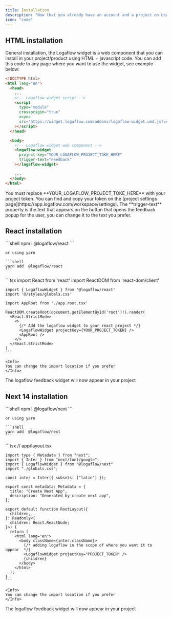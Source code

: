 ```yaml
---
title: Installation
description: "Now that you already have an account and a project on Logaflow, it's time to install the widget to start receiving feedback from your users."
icon: "code"
---
```


## HTML installation

General installation, the Logaflow widget is a web component that you can install in your project/product using HTML + javascript code. You can add this code to any page where you want to use the widget, see example below:

```html
<!DOCTYPE html>
<html lang="en">
  <head>
    ...
    <!-- Logaflow widget script -->
    <script
      type="module"
      crossorigin="true"
      async
      src="https://widget.logaflow.com/addons/logaflow-widget.umd.js?version=1.0.0"
    ></script>
  </head>

  <body>
    <!-- Logaflow widget web component -->
    <logaflow-widget
      project-key="YOUR_LOGAFLOW_PROJECT_TOKE_HERE"
      trigger-text="Feedback"
    ></logaflow-widget>

    ...
  </body>
</html>
```

<Note>
  You must replace **YOUR_LOGAFLOW_PROJECT_TOKE_HERE** with your project token.
  You can find and copy your token on the [project settings
  page](https://app.logaflow.com/workspace/settings).
</Note>

<Tip>
  The **trigger-text** property is the text that appears on the button that
  opens the feedback popup for the user, you can change it to the text you
  prefer.
</Tip>

## React installation

<Steps>
  <Step title="Install Logaflow package">
    ```shell
    npm i @logaflow/react
    ```

    or using yarn

    ```shell
    yarn add  @logaflow/react
    ```
  </Step>
  <Step title="Import Logaflow's widget in your application">
    ```tsx
    import React from 'react'
    import ReactDOM from 'react-dom/client'

    import { LogaflowWidget } from '@logaflow/react'
    import '@/styles/globals.css'

    import AppRoot from './app.root.tsx'

    ReactDOM.createRoot(document.getElementById('root')!).render(
      <React.StrictMode>
        <>
          {/* Add the logaflow widget to your react project */}
          <LogaflowWidget projectKey={YOUR_PROJECT_TOKEN} />
          <AppRoot />
        </>
      </React.StrictMode>
    )
    ```

    <Info>
    You can change the import location if you prefer
    </Info>
  </Step>
  <Step title="All ready!">
    The logaflow feedback widget will now appear in your project
  </Step>
</Steps>

## Next 14 installation

<Steps>
  <Step title="Install Logaflow package">
    ```shell
    npm i @logaflow/next
    ```

    or using yarn

    ```shell
    yarn add  @logaflow/next
    ```
  </Step>
  <Step title="Import Logaflow's widget in your application">
    ```tsx
    // app/layout.tsx

    import type { Metadata } from "next";
    import { Inter } from "next/font/google";
    import { LogaflowWidget } from "@logaflow/next"
    import "./globals.css";

    const inter = Inter({ subsets: ["latin"] });

    export const metadata: Metadata = {
      title: "Create Next App",
      description: "Generated by create next app",
    };

    export default function RootLayout({
      children,
    }: Readonly<{
      children: React.ReactNode;
    }>) {
      return (
        <html lang="en">
          <body className={inter.className}>
            {/* adding logaflow in the scope of where you want it to appear  */}
            <LogaflowWidget projectKey="PROJECT_TOKEN" />
            {children}
          </body>
        </html>
      );
    }
    ```

    <Info>
    You can change the import location if you prefer
    </Info>
  </Step>
  <Step title="All ready!">
    The logaflow feedback widget will now appear in your project
  </Step>
</Steps>

